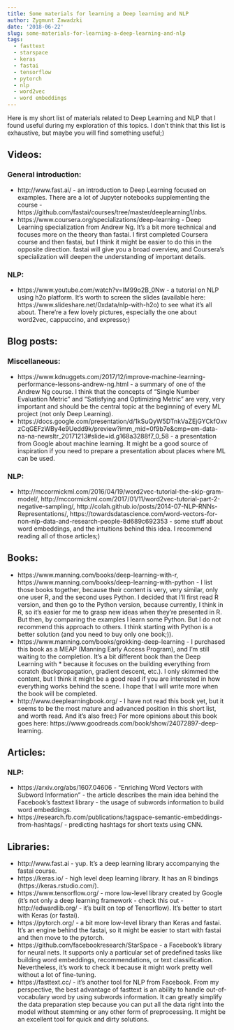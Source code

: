 ```yaml
---
title: Some materials for learning a Deep learning and NLP
author: Zygmunt Zawadzki
date: '2018-06-22'
slug: some-materials-for-learning-a-deep-learning-and-nlp
tags: 
  - fasttext
  - starspace
  - keras
  - fastai
  - tensorflow
  - pytorch
  - nlp
  - word2vec
  - word embeddings
---
```


Here is my short list of materials related to Deep Learning and NLP that I found useful during my exploration of this topics. I don't think that this list is exhaustive, but maybe you will find something useful;)

## Videos:

### General introduction:
- http://www.fast.ai/ - an introduction to Deep Learning focused on examples. There are a lot of Jupyter notebooks supplementing the course - https://github.com/fastai/courses/tree/master/deeplearning1/nbs.
- https://www.coursera.org/specializations/deep-learning - Deep Learning specialization from Andrew Ng. It's a bit more technical and focuses more on the theory than fastai. I first completed Coursera course and then fastai, but I think it might be easier to do this in the opposite direction. fastai will give you a broad overview, and Coursera's specialization will deepen the understanding of important details.

### NLP:

- https://www.youtube.com/watch?v=IM99o2B_0Nw - a tutorial on NLP using h2o platform. It's worth to screen the slides (available here: https://www.slideshare.net/0xdata/nlp-with-h2o) to see what it's all about. There're a few lovely pictures, especially the one about word2vec, cappuccino, and expresso;)

## Blog posts:

### Miscellaneous:

- https://www.kdnuggets.com/2017/12/improve-machine-learning-performance-lessons-andrew-ng.html - a summary of one of the Andrew Ng course. I think that the concepts of "Single Number Evaluation Metric" and "Satisfying and Optimizing Metric" are very, very important and should be the central topic at the beginning of every ML project (not only Deep Learning).
- https://docs.google.com/presentation/d/1kSuQyW5DTnkVaZEjGYCkfOxvzCqGEFzWBy4e9Uedd9k/preview?imm_mid=0f9b7e&cmp=em-data-na-na-newsltr_20171213#slide=id.g168a3288f7_0_58 - a presentation from Google about machine learning. It might be a good source of inspiration if you need to prepare a presentation about places where ML can be used.

### NLP:
- http://mccormickml.com/2016/04/19/word2vec-tutorial-the-skip-gram-model/, http://mccormickml.com/2017/01/11/word2vec-tutorial-part-2-negative-sampling/, http://colah.github.io/posts/2014-07-NLP-RNNs-Representations/, https://towardsdatascience.com/word-vectors-for-non-nlp-data-and-research-people-8d689c692353 - some stuff about word embeddings, and the intuitions behind this idea. I recommend reading all of those articles;)

## Books:

- https://www.manning.com/books/deep-learning-with-r, https://www.manning.com/books/deep-learning-with-python - I list those books together, because their content is very, very similar, only one user R, and the second uses Python. I decided that I'll first read R version, and then go to the Python version, because currently, I think in R, so it's easier for me to grasp new ideas when they're presented in R. But then, by comparing the examples I learn some Python. But I do not recommend this approach to others. I think starting with Python is a better solution (and you need to buy only one book;)).
- https://www.manning.com/books/grokking-deep-learning - I purchased this book as a MEAP (Manning Early Access Program), and I'm still waiting to the completion. It's a bit different book than the Deep Learning with * because it focuses on the building everything from scratch (backpropagation, gradient descent, etc.). I only skimmed the content, but I think it might be a good read if you are interested in how everything works behind the scene. I hope that I will write more when the book will be completed.
- http://www.deeplearningbook.org/ - I have not read this book yet, but it seems to be the most mature and advanced position in this short list, and worth read. And it's also free:) For more opinions about this book goes here: https://www.goodreads.com/book/show/24072897-deep-learning.

## Articles:

### NLP:

- https://arxiv.org/abs/1607.04606 - "Enriching Word Vectors with Subword Information" - the article describes the main idea behind the Facebook's fasttext library - the usage of subwords information to build word embeddings.
- https://research.fb.com/publications/tagspace-semantic-embeddings-from-hashtags/ - predicting hashtags for short texts using CNN. 

## Libraries:

- http://www.fast.ai - yup. It's a deep learning library accompanying the fastai course.
- https://keras.io/ - high level deep learning library. It has an R bindings (https://keras.rstudio.com/).
- https://www.tensorflow.org/ - more low-level library created by Google (it's not only a deep learning framework - check this out - http://edwardlib.org/ - it's built on top of Tensorflow). It's better to start with Keras (or fastai).
- https://pytorch.org/ - a bit more low-level library than Keras and fastai. It's an engine behind the fastai, so it might be easier to start with fastai and then move to the pytorch.
- https://github.com/facebookresearch/StarSpace - a Facebook's library for neural nets. It supports only a particular set of predefined tasks like building word embeddings, recommendations, or text classification. Nevertheless, it's work to check it because it might work pretty well without a lot of fine-tuning.
- https://fasttext.cc/ - it's another tool for NLP from Facebook. From my perspective, the best advantage of fasttext is an ability to handle out-of-vocabulary word by using subwords information. It can greatly simplify the data preparation step because you can put all the data right into the model without stemming or any other form of preprocessing.  It might be an excellent tool for quick and dirty solutions.
